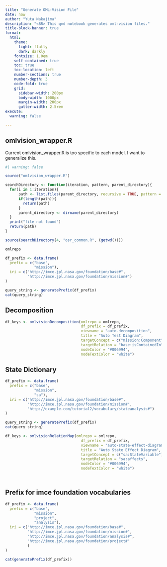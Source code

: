 ```yaml
---
title: "Generate OML-Vision File"
date: now
author: "Yuta Nakajima"
description: "<BR> This qmd notebook generates oml-vision files."
title-block-banner: true
format:
  html:
    theme: 
      light: flatly
      dark: darkly    
    fontsize: 1.0em
    self-contained: true
    toc: true
    toc-location: left
    number-sections: true
    number-depth: 3
    code-fold: true
    grid:
      sidebar-width: 200px
      body-width: 1000px
      margin-width: 200px
      gutter-width: 2.5rem
execute:
  warning: false

---
```


## omlvision_wrapper.R

Current omlvision_wrapper.R is too specific to each model.
I want to generalize this.

```r
#| warning: false

source("omlvision_wrapper.R")

searchDirectory <- function(iteration, pattern, parent_directory){
  for(i in 1:iteration){
      path <- list.files(parent_directory, recursive = TRUE, pattern = pattern, full.names = TRUE)
      if(length(path)){
        return(path)
      }
      parent_directory <- dirname(parent_directory)
  }
  print("file not found")
  return(path)
}

source(searchDirectory(4, "osr_common.R", (getwd())))

omlrepo
```

```r
df_prefix <- data.frame(
  prefix = c("base",
             "mission"),
  iri = c("http://imce.jpl.nasa.gov/foundation/base#",
          "http://imce.jpl.nasa.gov/foundation/mission#")
)

query_string <- generatePrefix(df_prefix)
cat(query_string)
```

## Decomposition

```r
df_keys <- omlvisionDecomposition(omlrepo = omlrepo, 
                                  df_prefix = df_prefix, 
                                  viewname = "auto-decomposition", 
                                  title = "Auto Test Diagram", 
                                  targetConcept = c("mission:Component"),
                                  targetRelation = "base:isContainedIn",
                                  nodeColor = "#006994",
                                  nodeTextColor = "white")

```


## State Dictionary

```r
df_prefix <- data.frame(
  prefix = c("base",
             "mission",
             "sa"),
  iri = c("http://imce.jpl.nasa.gov/foundation/base#",
          "http://imce.jpl.nasa.gov/foundation/mission#",
          "http://example.com/tutorial2/vocabulary/stateanalysis#")
)

query_string <- generatePrefix(df_prefix)
cat(query_string)
```

```r
df_keys <- omlvisionRelationMap(omlrepo = omlrepo, 
                                  df_prefix = df_prefix, 
                                  viewname = "auto-state-effect-diagram", 
                                  title = "Auto State Effect Diagram", 
                                  targetConcept = c("sa:StateVariable"),
                                  targetRelation = "sa:affects",
                                  nodeColor = "#006994",
                                  nodeTextColor = "white")




```


## Prefix for imce foundation vocabularies

```r
df_prefix <- data.frame(
  prefix = c("base",
             "mission",
             "project",
             "analysis"),
  iri = c("http://imce.jpl.nasa.gov/foundation/base#",
          "http://imce.jpl.nasa.gov/foundation/mission#",
          "http://imce.jpl.nasa.gov/foundation/analysis#",
          "http://imce.jpl.nasa.gov/foundation/project#"
          )
)

cat(generatePrefix(df_prefix))

```

